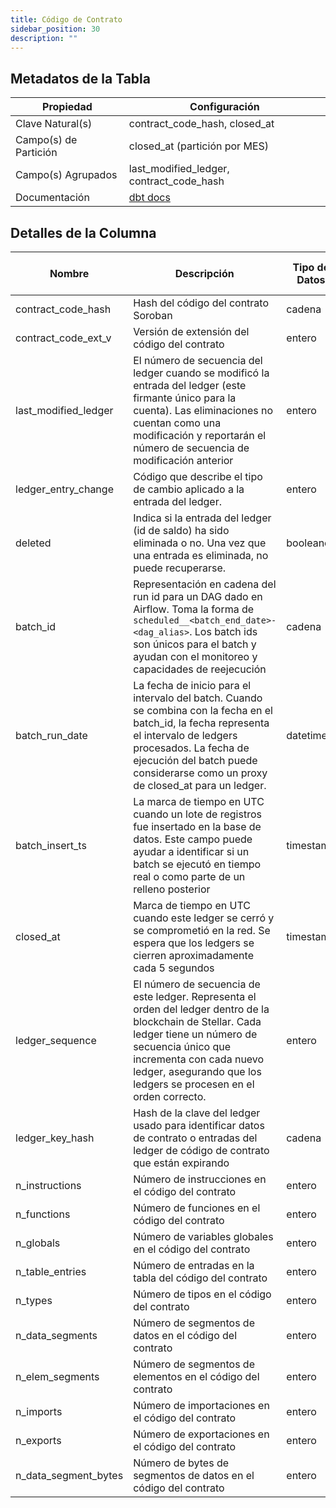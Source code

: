 ```yaml
---
title: Código de Contrato
sidebar_position: 30
description: ""
---
```


<div className="scoped-data-dictionary-table">

## Metadatos de la Tabla

| Propiedad             | Configuración                                                                                                |
| --------------------- | ------------------------------------------------------------------------------------------------------------ |
| Clave Natural(s)      | contract_code_hash, closed_at                                                                                |
| Campo(s) de Partición | closed_at (partición por MES)                                                                                |
| Campo(s) Agrupados    | last_modified_ledger, contract_code_hash                                                                     |
| Documentación         | [dbt docs](http://www.stellar-dbt-docs.com/#!/source/source.stellar_dbt_public.crypto_stellar.contract_code) |

## Detalles de la Columna

| Nombre               | Descripción                                                                                                                                                                                                                                                 | Tipo de Datos | Valores del Dominio | ¿Requerido? | Notas |
| -------------------- | ----------------------------------------------------------------------------------------------------------------------------------------------------------------------------------------------------------------------------------------------------------- | ------------- | ------------------- | ----------- | ----- |
| contract_code_hash   | Hash del código del contrato Soroban                                                                                                                                                                                                                        | cadena        |                     | Sí          |       |
| contract_code_ext_v  | Versión de extensión del código del contrato                                                                                                                                                                                                                | entero        |                     |             |       |
| last_modified_ledger | El número de secuencia del ledger cuando se modificó la entrada del ledger (este firmante único para la cuenta). Las eliminaciones no cuentan como una modificación y reportarán el número de secuencia de modificación anterior                            | entero        |                     | Sí          |       |
| ledger_entry_change  | Código que describe el tipo de cambio aplicado a la entrada del ledger.                                                                                                                                                                                     | entero        |                     | Sí          |       |
| deleted              | Indica si la entrada del ledger (id de saldo) ha sido eliminada o no. Una vez que una entrada es eliminada, no puede recuperarse.                                                                                                                           | booleano      |                     | Sí          |       |
| batch_id             | Representación en cadena del run id para un DAG dado en Airflow. Toma la forma de `scheduled__<batch_end_date>-<dag_alias>`. Los batch ids son únicos para el batch y ayudan con el monitoreo y capacidades de reejecución                                  | cadena        |                     | Sí          |       |
| batch_run_date       | La fecha de inicio para el intervalo del batch. Cuando se combina con la fecha en el batch_id, la fecha representa el intervalo de ledgers procesados. La fecha de ejecución del batch puede considerarse como un proxy de closed_at para un ledger.        | datetime      |                     | Sí          |       |
| batch_insert_ts      | La marca de tiempo en UTC cuando un lote de registros fue insertado en la base de datos. Este campo puede ayudar a identificar si un batch se ejecutó en tiempo real o como parte de un relleno posterior                                                   | timestamp     |                     | Sí          |       |
| closed_at            | Marca de tiempo en UTC cuando este ledger se cerró y se comprometió en la red. Se espera que los ledgers se cierren aproximadamente cada 5 segundos                                                                                                         | timestamp     |                     | Sí          |       |
| ledger_sequence      | El número de secuencia de este ledger. Representa el orden del ledger dentro de la blockchain de Stellar. Cada ledger tiene un número de secuencia único que incrementa con cada nuevo ledger, asegurando que los ledgers se procesen en el orden correcto. | entero        |                     | Sí          |       |
| ledger_key_hash      | Hash de la clave del ledger usado para identificar datos de contrato o entradas del ledger de código de contrato que están expirando                                                                                                                        | cadena        |                     | Sí          |       |
| n_instructions       | Número de instrucciones en el código del contrato                                                                                                                                                                                                           | entero        |                     |             |       |
| n_functions          | Número de funciones en el código del contrato                                                                                                                                                                                                               | entero        |                     |             |       |
| n_globals            | Número de variables globales en el código del contrato                                                                                                                                                                                                      | entero        |                     |             |       |
| n_table_entries      | Número de entradas en la tabla del código del contrato                                                                                                                                                                                                      | entero        |                     |             |       |
| n_types              | Número de tipos en el código del contrato                                                                                                                                                                                                                   | entero        |                     |             |       |
| n_data_segments      | Número de segmentos de datos en el código del contrato                                                                                                                                                                                                      | entero        |                     |             |       |
| n_elem_segments      | Número de segmentos de elementos en el código del contrato                                                                                                                                                                                                  | entero        |                     |             |       |
| n_imports            | Número de importaciones en el código del contrato                                                                                                                                                                                                           | entero        |                     |             |       |
| n_exports            | Número de exportaciones en el código del contrato                                                                                                                                                                                                           | entero        |                     |             |       |
| n_data_segment_bytes | Número de bytes de segmentos de datos en el código del contrato                                                                                                                                                                                             | entero        |                     |             |       |

</div>
